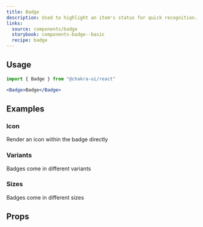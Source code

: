 ```yaml
---
title: Badge
description: Used to highlight an item's status for quick recognition.
links:
  source: components/badge
  storybook: components-badge--basic
  recipe: badge
---
```


<ExampleTabs name="badge-basic" />

## Usage

```jsx
import { Badge } from "@chakra-ui/react"
```

```jsx
<Badge>Badge</Badge>
```

## Examples

### Icon

Render an icon within the badge directly

<ExampleTabs name="badge-with-icon" />

### Variants

Badges come in different variants

<ExampleTabs name="badge-with-variants" />

### Sizes

Badges come in different sizes

<ExampleTabs name="badge-with-sizes" />

## Props

<PropTable component="Badge" part="Badge" />
